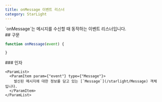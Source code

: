 ```yaml
---
title: onMessage 이벤트 리스너
category: StarLight
---
```


<Section>
  `onMessage`는 메시지를 수신할 때 동작하는 이벤트 리스너입니다.
</Section>
<Section>
  ## 구문

  ~~~js
  function onMessage(event) {

  }
  ~~~

  <Section>
    ### 인자

    <ParamList>
      <ParamItem param={"event"} type={"Message"}>
        발신된 메시지에 대한 정보를 담고 있는 [`Message`](/starlight/Message) 객체입니다.
      </ParamItem>
    </ParamList>
  </Section>
</Section>